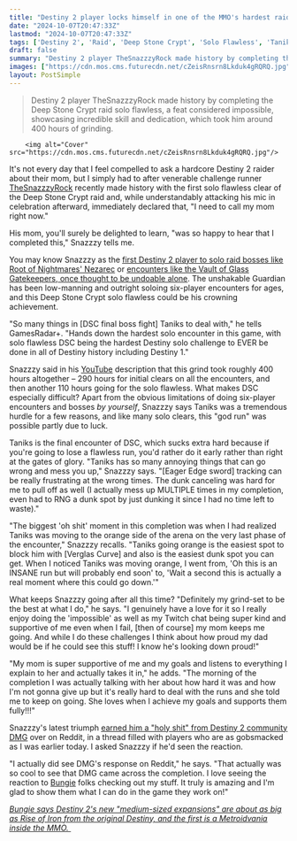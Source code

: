```yaml
---
title: "Destiny 2 player locks himself in one of the MMO's hardest raids for over 400 hours until he finally solos it without dying: 'I need to call my mom right now'"
date: "2024-10-07T20:47:33Z"
lastmod: "2024-10-07T20:47:33Z"
tags: ['Destiny 2', 'Raid', 'Deep Stone Crypt', 'Solo Flawless', 'Taniks', 'First Person Shooter', 'Bungie', 'MMORPG']
draft: false
summary: "Destiny 2 player TheSnazzzyRock made history by completing the Deep Stone Crypt raid solo flawless, a feat considered impossible, showcasing incredible skill and dedication,  which took him around 400 hours of grinding."
images: ["https://cdn.mos.cms.futurecdn.net/cZeisRnsrn8Lkduk4gRQRQ.jpg"]
layout: PostSimple
---
```

> Destiny 2 player TheSnazzzyRock made history by completing the Deep Stone Crypt raid solo flawless, a feat considered impossible, showcasing incredible skill and dedication,  which took him around 400 hours of grinding.


        <img alt="Cover" src="https://cdn.mos.cms.futurecdn.net/cZeisRnsrn8Lkduk4gRQRQ.jpg"/>
        
It's not every day that I feel compelled to ask a hardcore Destiny 2 raider about their mom, but I simply had to after venerable challenge runner [<u>TheSnazzzyRock</u>](https://www.youtube.com/@thesnazzzyrock/videos) recently made history with the first solo flawless clear of the Deep Stone Crypt raid and, while understandably attacking his mic in celebration afterward, immediately declared that, "I need to call my mom right now." 

His mom, you'll surely be delighted to learn, "was so happy to hear that I completed this," Snazzzy tells me. 

You may know Snazzzy as the [<u>first Destiny 2 player to solo raid bosses like Root of Nightmares' Nezarec</u>](https://www.gamesradar.com/destiny-2s-new-raid-boss-has-already-been-soloed-and-the-mad-lad-behind-it-wants-to-take-on-the-whole-raid/) or [<u>encounters like the Vault of Glass Gatekeepers, once thought to be undoable alone</u>](https://www.gamesradar.com/200-hours-later-this-destiny-2-player-made-history-by-clearing-a-solo-raid-challenge-thought-to-be-impossible/). The unshakable Guardian has been low-manning and outright soloing six-player encounters for ages, and this Deep Stone Crypt solo flawless could be his crowning achievement. 

"So many things in [DSC final boss fight] Taniks to deal with," he tells GamesRadar+. "Hands down the hardest solo encounter in this game, with solo flawless DSC being the hardest Destiny solo challenge to EVER be done in all of Destiny history including Destiny 1." 

Snazzzy said in his [YouTube](https://www.gamesradar.com/tag/youtube/) description that this grind took roughly 400 hours altogether – 290 hours for initial clears on all the encounters, and then another 110 hours going for the solo flawless. What makes DSC especially difficult? Apart from the obvious limitations of doing six-player encounters and bosses *by yourself*, Snazzzy says Taniks was a tremendous hurdle for a few reasons, and like many solo clears, this "god run" was possible partly due to luck. 

Taniks is the final encounter of DSC, which sucks extra hard because if you're going to lose a flawless run, you'd rather do it early rather than right at the gates of glory. "Taniks has so many annoying things that can go wrong and mess you up," Snazzzy says. "[Eager Edge sword] tracking can be really frustrating at the wrong times. The dunk canceling was hard for me to pull off as well (I actually mess up MULTIPLE times in my completion, even had to RNG a dunk spot by just dunking it since I had no time left to waste)."



"The biggest 'oh shit' moment in this completion was when I had realized Taniks was moving to the orange side of the arena on the very last phase of the encounter," Snazzzy recalls. "Taniks going orange is the easiest spot to block him with [Verglas Curve] and also is the easiest dunk spot you can get. When I noticed Taniks was moving orange, I went from, 'Oh this is an INSANE run but will probably end soon' to, 'Wait a second this is actually a real moment where this could go down.'"

What keeps Snazzzy going after all this time? "Definitely my grind-set to be the best at what I do," he says. "I genuinely have a love for it so I really enjoy doing the 'impossible' as well as my Twitch chat being super kind and supportive of me even when I fail, [then of course] my mom keeps me going. And while I do these challenges I think about how proud my dad would be if he could see this stuff! I know he's looking down proud!" 

"My mom is super supportive of me and my goals and listens to everything I explain to her and actually takes it in," he adds. "The morning of the completion I was actually talking with her about how hard it was and how I'm not gonna give up but it's really hard to deal with the runs and she told me to keep on going. She loves when I achieve my goals and supports them fully!!!"

Snazzzy's latest triumph [<u>earned him a "holy shit" from Destiny 2 community DMG</u>](https://www.reddit.com/r/DestinyTheGame/comments/1fx2ipv/comment/lqkvwpl/?utm_source=share&utm_medium=web3x&utm_name=web3xcss&utm_term=1&utm_content=share_button) over on Reddit, in a thread filled with players who are as gobsmacked as I was earlier today. I asked Snazzzy if he'd seen the reaction. 

"I actually did see DMG's response on Reddit," he says. "That actually was so cool to see that DMG came across the completion. I love seeing the reaction to [Bungie](https://www.gamesradar.com/tag/bungie/) folks checking out my stuff. It truly is amazing and I'm glad to show them what I can do in the game they work on!" 

[<u><em>Bungie says Destiny 2's new "medium-sized expansions" are about as big as Rise of Iron from the original Destiny, and the first is a Metroidvania inside the MMO. </em></u>](https://www.gamesradar.com/games/destiny/bungie-says-destiny-2s-new-medium-sized-expansions-are-about-as-big-as-rise-of-iron-from-the-original-destiny-and-the-first-is-a-metroidvania-inside-the-mmo/)
        